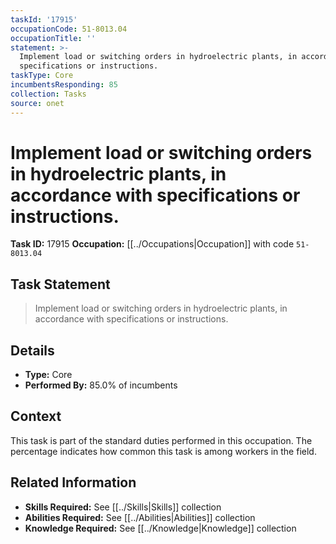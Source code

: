 ```yaml
---
taskId: '17915'
occupationCode: 51-8013.04
occupationTitle: ''
statement: >-
  Implement load or switching orders in hydroelectric plants, in accordance with
  specifications or instructions.
taskType: Core
incumbentsResponding: 85
collection: Tasks
source: onet
---
```

# Implement load or switching orders in hydroelectric plants, in accordance with specifications or instructions.

**Task ID:** 17915
**Occupation:** [[../Occupations|Occupation]] with code `51-8013.04`

## Task Statement

> Implement load or switching orders in hydroelectric plants, in accordance with specifications or instructions.

## Details

- **Type:** Core
- **Performed By:** 85.0% of incumbents

## Context

This task is part of the standard duties performed in this occupation. The percentage indicates how common this task is among workers in the field.

## Related Information

- **Skills Required:** See [[../Skills|Skills]] collection
- **Abilities Required:** See [[../Abilities|Abilities]] collection
- **Knowledge Required:** See [[../Knowledge|Knowledge]] collection
